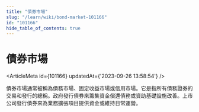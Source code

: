 ```yaml
---
title: "債券市場"
slug: "/learn/wiki/bond-market-101166"
id: "101166"
hide_table_of_contents: true
---
```



# 債券市場

<ArticleMeta id={101166} updatedAt={'2023-09-26 13:58:54'} />
<div className='border-solid border-b border-t-0 my-4 border-[var(--ifm-color-gray-300)]' />

債券市場通常被稱為債務市場、固定收益市場或信用市場。它是指所有債務證券的交易和發行的總稱。政府發行債券來籌集資金償還債務或資助基礎設施改善。上市公司發行債券來為業務擴張項目提供資金或維持日常運營。
